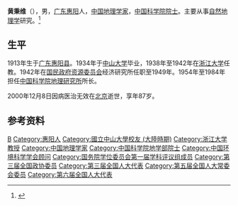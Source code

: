 {{expand|time=2011-04-01T13:34:37+00:00}}
'''黄秉维'''（{{bd|1913年|2月1日|2000年|12月8日}}），男，[[广东|广东]][[惠阳|惠阳]]人，[[中华人民共和国|中国]][[地理学家|地理学家]]，[[中国科学院院士|中国科学院院士]]。主要从事[[自然地理学|自然地理学]]研究。<ref>{{Cite web |url=http://www.igsnrr.ac.cn/kxcb/dlyzykpyd/djff/hbw/200707/t20070716_2155712.html |title=黄秉维院士生平 |accessdate=2011-02-14 |work=中国科学院地理科学与资源研究所 |publisher= |date=2007-07-16 |archive-date=2019-09-04 |archive-url=https://web.archive.org/web/20190904014140/http://www.igsnrr.ac.cn/kxcb/dlyzykpyd/djff/hbw/200707/t20070716_2155712.html |dead-url=no }}</ref>

== 生平 ==
1913年生于[[广东|广东]][[惠阳县|惠阳县]]。1934年于[[中山大学|中山大学]]毕业，1938年至1942年在[[浙江大学|浙江大学]]任教。1942年在[[国民政府|国民政府]][[资源委员会|资源委员会]]经济研究所任职至1949年。1954年至1984年担任[[中国科学院地理研究所|中国科学院地理研究所]]所长。

2000年12月8日因病医治无效在[[北京|北京]]逝世，享年87岁。

== 参考资料 ==
{{reflist}}

{{中国科学院地学部院士}}
{{国务院学位委员会第一届学科评议组/理学}}
{{Navboxes
| title  = 黄秉维在[[中国环境科学学会|中国环境科学学会]]的职务
| list1  =
{{中国环境科学学会第一届理事会}}
}}

{{Authority control}}
{{DEFAULTSORT:HUANG}}
[[Category:黄姓|B]]
[[Category:惠阳人|Category:惠阳人]]
[[Category:國立中山大學校友_(大陸時期)|Category:國立中山大學校友 (大陸時期)]]
[[Category:浙江大学教授|Category:浙江大学教授]]
[[Category:中国地理学家|Category:中国地理学家]]
[[Category:中国科学院地学部院士|Category:中国科学院地学部院士]]
[[Category:中国环境科学学会顾问|Category:中国环境科学学会顾问]]
[[Category:国务院学位委员会第一届学科评议组成员|Category:国务院学位委员会第一届学科评议组成员]]
[[Category:第三届全国政协委员|Category:第三届全国政协委员]]
[[Category:第三届全国人大代表|Category:第三届全国人大代表]]
[[Category:第五届全国人大常委会委员|Category:第五届全国人大常委会委员]]
[[Category:第六届全国人大代表|Category:第六届全国人大代表]]